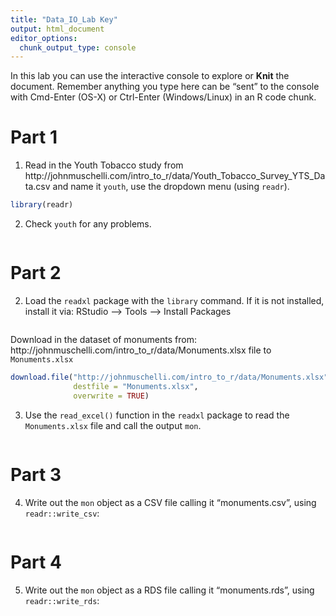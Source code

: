 ```yaml
---
title: "Data_IO_Lab Key"
output: html_document
editor_options: 
  chunk_output_type: console
---
```


In this lab you can use the interactive console to explore or **Knit** the document. 
Remember anything you type here can be "sent" to the console with Cmd-Enter (OS-X) or Ctrl-Enter (Windows/Linux) in an R code chunk.


# Part 1

1.  Read in the Youth Tobacco study from
http://johnmuschelli.com/intro_to_r/data/Youth_Tobacco_Survey_YTS_Data.csv
and name it `youth`, use the dropdown menu (using `readr`).

```r
library(readr)

```

2.  Check `youth` for any problems.

```r

```

# Part 2

2. Load the `readxl` package with the `library` command. 
If it is not installed, install it via: RStudio --> Tools --> Install Packages
```r

```


Download in the dataset of monuments from: http://johnmuschelli.com/intro_to_r/data/Monuments.xlsx file to `Monuments.xlsx`

```r
download.file("http://johnmuschelli.com/intro_to_r/data/Monuments.xlsx",
              destfile = "Monuments.xlsx",
              overwrite = TRUE)
```

3. Use the `read_excel()` function in the `readxl` package to read the `Monuments.xlsx` file and call the output `mon`. 

```r

```

# Part 3

4. Write out the `mon` object as a CSV file calling it "monuments.csv", using `readr::write_csv`:

```r

```


# Part 4

5. Write out the `mon` object as a RDS file calling it "monuments.rds", using `readr::write_rds`:

```r

```
